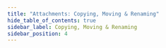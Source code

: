 ```yaml
---
title: "Attachments: Copying, Moving & Renaming"
hide_table_of_contents: true
sidebar_label: Copying, Moving & Renaming
sidebar_position: 4
---
```





<LanguageSwitcher supportedLanguages={supportedLanguages} />

<LanguageContent language="csharp">
   <CopyingMovingRenamingCsharp />
</LanguageContent>

<LanguageContent language="java">
   <CopyingMovingRenamingJava />
</LanguageContent>


<!---
### Attachments
- [What are Attachments](../../document-extensions/attachments/what-are-attachments)
- [Storing](../../document-extensions/attachments/storing)
- [Loading](../../document-extensions/attachments/loading)
- [Deleting](../../document-extensions/attachments/deleting)


-->